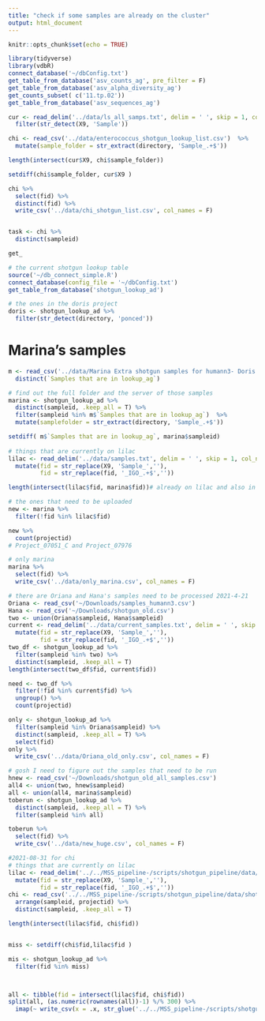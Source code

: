 ```yaml
---
title: "check if some samples are already on the cluster"
output: html_document
---
```


```r
knitr::opts_chunk$set(echo = TRUE)
```

```r
library(tidyverse)
library(vdbR)
connect_database('~/dbConfig.txt')
get_table_from_database('asv_counts_ag', pre_filter = F)
get_table_from_database('asv_alpha_diversity_ag')
get_counts_subset( c('11.tp.02'))
get_table_from_database('asv_sequences_ag')
```

```r
cur <- read_delim('../data/ls_all_samps.txt', delim = ' ', skip = 1, col_names = F) %>% 
  filter(str_detect(X9, 'Sample'))

chi <- read_csv('../data/enterococcus_shotgun_lookup_list.csv')  %>% 
  mutate(sample_folder = str_extract(directory, 'Sample_.+$'))

length(intersect(cur$X9, chi$sample_folder))

setdiff(chi$sample_folder, cur$X9 )

chi %>% 
  select(fid) %>% 
  distinct(fid) %>% 
  write_csv('../data/chi_shotgun_list.csv', col_names = F)


task <- chi %>% 
  distinct(sampleid)

get_
```

```r
# the current shotgun lookup table 
source('~/db_connect_simple.R')
connect_database(config_file = '~/dbConfig.txt')
get_table_from_database('shotgun_lookup_ad')

# the ones in the doris project
doris <- shotgun_lookup_ad %>% 
  filter(str_detect(directory, 'ponced'))
```


# Marina's samples

```r
m <- read_csv('../data/Marina Extra shotgun samples for humann3- Doris.csv') %>% 
  distinct(`Samples that are in lookup_ag`)

# find out the full folder and the server of those samples 
marina <- shotgun_lookup_ad %>%
  distinct(sampleid, .keep_all = T) %>% 
  filter(sampleid %in% m$`Samples that are in lookup_ag`)  %>% 
  mutate(samplefolder = str_extract(directory, 'Sample_.+$'))

setdiff( m$`Samples that are in lookup_ag`, marina$sampleid)
  
# things that are currently on lilac
lilac <- read_delim('../data/samples.txt', delim = ' ', skip = 1, col_names = F)  %>% 
  mutate(fid = str_replace(X9, 'Sample_',''),
         fid = str_replace(fid, '_IGO_.+$',''))

length(intersect(lilac$fid, marina$fid))# already on lilac and also in marina list 

# the ones that need to be uploaded
new <- marina %>% 
  filter(!fid %in% lilac$fid)

new %>% 
  count(projectid)  
# Project_07051_C and Project_07976

# only marina
marina %>% 
  select(fid) %>% 
  write_csv('../data/only_marina.csv', col_names = F)

```
```r
# there are Oriana and Hana's samples need to be processed 2021-4-21
Oriana <- read_csv('~/Downloads/samples_humann3.csv')
Hana <- read_csv('~/Downloads/shotgun_old.csv')
two <- union(Oriana$sampleid, Hana$sampleid)
current <- read_delim('../data/current_samples.txt', delim = ' ', skip = 1, col_names = F)  %>% 
  mutate(fid = str_replace(X9, 'Sample_',''),
         fid = str_replace(fid, '_IGO_.+$',''))
two_df <- shotgun_lookup_ad %>% 
  filter(sampleid %in% two) %>% 
  distinct(sampleid, .keep_all = T)
length(intersect(two_df$fid, current$fid))

need <- two_df %>% 
  filter(!fid %in% current$fid) %>% 
  ungroup() %>% 
  count(projectid)

only <- shotgun_lookup_ad %>% 
  filter(sampleid %in% Oriana$sampleid) %>% 
  distinct(sampleid, .keep_all = T) %>% 
  select(fid)
only %>% 
  write_csv('../data/Oriana_old_only.csv', col_names = F)

```

```r
# gosh I need to figure out the samples that need to be run
hnew <- read_csv('~/Downloads/shotgun_old_all_samples.csv')
all4 <- union(two, hnew$sampleid)
all <- union(all4, marina$sampleid)
toberun <- shotgun_lookup_ad %>% 
  distinct(sampleid, .keep_all = T) %>% 
  filter(sampleid %in% all) 

toberun %>% 
  select(fid) %>% 
  write_csv('../data/new_huge.csv', col_names = F)
```

```r
#2021-08-31 for chi
# things that are currently on lilac
lilac <- read_delim('../../MSS_pipeline-/scripts/shotgun_pipeline/data/current.txt', delim = ' ', skip = 1, col_names = F)  %>% 
  mutate(fid = str_replace(X9, 'Sample_',''),
         fid = str_replace(fid, '_IGO_.+$',''))
chi <- read_csv('../../MSS_pipeline-/scripts/shotgun_pipeline/data/shotgun_fid_for_transition_state_project.csv') %>% 
  arrange(sampleid, projectid) %>% 
  distinct(sampleid, .keep_all = T)

length(intersect(lilac$fid, chi$fid))


miss <- setdiff(chi$fid,lilac$fid )

mis <- shotgun_lookup_ad %>% 
  filter(fid %in% miss)



all <- tibble(fid = intersect(lilac$fid, chi$fid))
split(all, (as.numeric(rownames(all))-1) %/% 300) %>% 
  imap(~ write_csv(x = .x, str_glue('../../MSS_pipeline-/scripts/shotgun_pipeline/data/chi{.y}.csv'), col_names = F))

```

